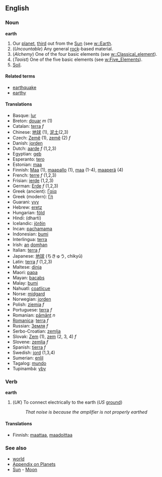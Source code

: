 ==English==
===Noun===
'''earth'''

#Our [[planet]], [[third]] out from the [[Sun]] (see [[w::Earth]].
#(''Uncountable'') Any general [[rock]]-based material.
#(''Alchemy'') One of the four basic elements (see [[w::Classical_element]]).
#(''Taoist'') One of the five basic elements (see [[w:Five_Elements]]).
#[[Soil]].

====Related terms====
*[[earthquake]]
*[[earthy]]

====Translations====
*Basque: [[lur]]
*Breton: [[douar]] ''m'' (1)
*Catalan: [[terra]] ''f''
*Chinese: [[地球]] (1), [[泥土]](2,3)
*Czech: [[Země]] (1), [[země]]  (2) ''f''
*Danish: [[jorden]]
*Dutch: [[aarde]] ''f'' (1,2,3)
*Egyptian: [[geb]]
*Esperanto: [[tero]]
*Estonian: [[maa]]
*Finnish: [[Maa]] (1), [[maapallo]] (1), [[maa]] (1-4), [[maaperä]] (4)
*French: [[terre]] ''f'' (1,2,3)
*Frisian: [[ierde]] (1,2,3)
*German: [[Erde]] ''f'' (1,2,3)
*Greek (ancient): [[Γαία]]
*Greek (modern): [[Γή]]
*Guarani: [[yvy]]
*Hebrew: [[eretz]]
*Hungarian: [[föld]]
*Hindi: (dharti)
*Icelandic: [[jörðin]]
*Incan: [[pachamama]]
*Indonesian: [[bumi]]
*Interlingua: [[terra]]
*Irish: [[an]] [[domhan]]
*Italian: [[terra]] ''f''
*Japanese: [[地球]] (ちきゅう, chikyū)
*Latin: [[terra]] ''f'' (1,2,3)
*Maltese: [[dinja]]
*Maori: [[papa]]
*Mayan: [[bacabs]]
*Malay: [[bumi]]
*Nahuatl: [[coatlicue]]
*Norse: [[midgard]]
*Norwegian: [[jorden]]
*Polish: [[ziemia]] ''f''
*Portuguese: [[terra]] ''f''
*Romanian: [[pământ]] ''n''
*[[Romanica]]: [[terra]] ''f''
*Russian: [[Земля]] ''f''
*Serbo-Croatian: [[zemlja]]
*Slovak: [[Zem]] (1), [[zem]] (2, 3, 4) ''f''
*Slovene: [[zemlja]] ''f''
*Spanish: [[tierra]] ''f''
*Swedish: [[jord]] (1,3,4)
*Sumerian: [[enlil]]
*Tagalog: [[mundo]]
*Tupinambá: [[yby]]

===Verb=== <!-- Please confirm, but I distinctly recall hearing it -->
'''earth'''
# (''UK'') To connect electrically to the earth (''US'' [[ground]])
#: ''That noise is because the amplifier is not properly earthed''

====Translations====
*Finnish: [[maattaa]], [[maadoittaa]]

===See also===
*[[world]]
*[[Wiktionary_Appendix:Planets|Appendix on Planets]]
*[[Sun]] - [[Moon]]